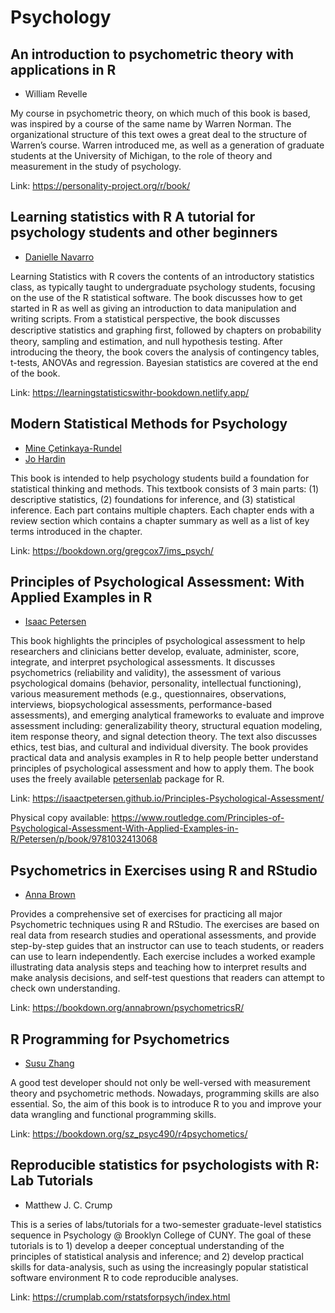 # Psychology

## An introduction to psychometric theory with applications in R

- William Revelle

My course in psychometric theory, on which much of this book is based, was inspired by a course of the same name by Warren Norman. The organizational structure of this text owes a great deal to the structure of Warren's course. Warren introduced me, as well as a generation of graduate students at the University of Michigan, to the role of theory and measurement in the study of psychology.

Link: [https://personality-project.org/r/book/](https://personality-project.org/r/book/)

## Learning statistics with R A tutorial for psychology students and other beginners

- [Danielle Navarro](https://twitter.com/djnavarro)

Learning Statistics with R covers the contents of an introductory statistics class, as typically taught to undergraduate psychology students, focusing on the use of the R statistical software. The book discusses how to get started in R as well as giving an introduction to
data manipulation and writing scripts. From a statistical perspective, the book discusses descriptive statistics and graphing ﬁrst, followed by chapters on probability theory, sampling and estimation, and null hypothesis testing. After introducing the theory, the book covers the
analysis of contingency tables, t-tests, ANOVAs and regression. Bayesian statistics are covered at the end of the book.

Link: [https://learningstatisticswithr-bookdown.netlify.app/](https://learningstatisticswithr-bookdown.netlify.app/)

## Modern Statistical Methods for Psychology

- [Mine Çetinkaya-Rundel](https://mine-cr.com/)
- [Jo Hardin](https://research.pomona.edu/johardin/)

This book is intended to help psychology students build a foundation for statistical thinking and methods. This textbook consists of 3 main parts: (1) descriptive statistics, (2) foundations for inference, and (3) statistical inference. Each part contains multiple chapters. Each chapter ends with a review section which contains a chapter summary as well as a list of key terms introduced in the chapter.

Link: [https://bookdown.org/gregcox7/ims_psych/](https://bookdown.org/gregcox7/ims_psych/)

## Principles of Psychological Assessment: With Applied Examples in R

- [Isaac Petersen](https://psychology.uiowa.edu/people/isaac-petersen)

This book highlights the principles of psychological assessment to help researchers and clinicians better develop, evaluate, administer, score, integrate, and interpret psychological assessments. It discusses psychometrics (reliability and validity), the assessment of various psychological domains (behavior, personality, intellectual functioning), various measurement methods (e.g., questionnaires, observations, interviews, biopsychological assessments, performance-based assessments), and emerging analytical frameworks to evaluate and improve assessment including: generalizability theory, structural equation modeling, item response theory, and signal detection theory. The text also discusses ethics, test bias, and cultural and individual diversity. The book provides practical data and analysis examples in R to help people better understand principles of psychological assessment and how to apply them. The book uses the freely available [petersenlab](https://doi.org/10.32614/CRAN.package.petersenlab) package for R.

Link: [https://isaactpetersen.github.io/Principles-Psychological-Assessment/](https://isaactpetersen.github.io/Principles-Psychological-Assessment/)

Physical copy available: [https://www.routledge.com/Principles-of-Psychological-Assessment-With-Applied-Examples-in-R/Petersen/p/book/9781032413068](https://www.routledge.com/Principles-of-Psychological-Assessment-With-Applied-Examples-in-R/Petersen/p/book/9781032413068)

## Psychometrics in Exercises using R and RStudio

- [Anna Brown](https://annabrown.name/)

Provides a comprehensive set of exercises for practicing all major Psychometric techniques using R and RStudio. The exercises are based on real data from research studies and operational assessments, and provide step-by-step guides that an instructor can use to teach students, or readers can use to learn independently. Each exercise includes a worked example illustrating data analysis steps and teaching how to interpret results and make analysis decisions, and self-test questions that readers can attempt to check own understanding.

Link: [https://bookdown.org/annabrown/psychometricsR/](https://bookdown.org/annabrown/psychometricsR/)

## R Programming for Psychometrics

- [Susu Zhang](https://psychology.illinois.edu/directory/profile/szhan105)

A good test developer should not only be well-versed with measurement theory and psychometric methods. Nowadays, programming skills are also essential. So, the aim of this book is to introduce R to you and improve your data wrangling and functional programming skills.

Link: [https://bookdown.org/sz_psyc490/r4psychometics/](https://bookdown.org/sz_psyc490/r4psychometics/)

## Reproducible statistics for psychologists with R: Lab Tutorials

- Matthew J. C. Crump

This is a series of labs/tutorials for a two-semester graduate-level statistics sequence in Psychology @ Brooklyn College of CUNY. The goal of these tutorials is to 1) develop a deeper conceptual understanding of the principles of statistical analysis and inference; and 2) develop practical skills for data-analysis, such as using the increasingly popular statistical software environment R to code reproducible analyses.

Link: [https://crumplab.com/rstatsforpsych/index.html](https://crumplab.com/rstatsforpsych/index.html)


